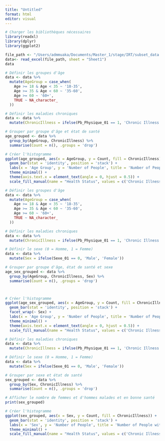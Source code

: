 ```yaml
---
title: "Untitled"
format: html
editor: visual
---
```


```r
# Charger les bibliothèques nécessaires
library(readxl)
library(dplyr)
library(ggplot2)
```

```r
file_path <- "/Users/admmuaka/Documents/Master_1/stage/IRT/subset_data.xlsx"
data<- read_excel(file_path, sheet = "Sheet1")
data
```

```r


# Définir les groupes d'âge
data <- data %>%
  mutate(AgeGroup = case_when(
    Age >= 18 & Age < 35 ~ '18-35',
    Age >= 35 & Age < 60 ~ '35-60',
    Age >= 60 ~ '60+',
    TRUE ~ NA_character_
  ))

# Définir les maladies chroniques
data <- data %>%
  mutate(ChronicIllness = ifelse(Pb_Physique_01 == 1, 'Chronic Illness', 'Healthy'))

# Grouper par groupe d'âge et état de santé
age_grouped <- data %>%
  group_by(AgeGroup, ChronicIllness) %>%
  summarise(Count = n(), .groups = 'drop')

# Créer l'histogramme
ggplot(age_grouped, aes(x = AgeGroup, y = Count, fill = ChronicIllness)) +
  geom_bar(stat = 'identity', position = 'stack') +
  labs(x = 'Age Group', y = 'Number of People', title = 'Number of People with Chronic Illness vs Healthy by Age Group') +
  theme_minimal() +
  theme(axis.text.x = element_text(angle = 0, hjust = 0.5)) +
  scale_fill_manual(name = "Health Status", values = c('Chronic Illness' = 'red', 'Healthy' = 'green'))

```

```r
# Définir les groupes d'âge
data <- data %>%
  mutate(AgeGroup = case_when(
    Age >= 18 & Age < 35 ~ '18-35',
    Age >= 35 & Age < 60 ~ '35-60',
    Age >= 60 ~ '60+',
    TRUE ~ NA_character_
  ))

# Définir les maladies chroniques
data <- data %>%
  mutate(ChronicIllness = ifelse(Pb_Physique_01 == 1, 'Chronic Illness', 'Healthy'))

# Définir le sexe (0 = Homme, 1 = Femme)
data <- data %>%
  mutate(Sex = ifelse(Sexe_01 == 0, 'Male', 'Female'))

# Grouper par groupe d'âge, état de santé et sexe
age_sex_grouped <- data %>%
  group_by(AgeGroup, ChronicIllness, Sex) %>%
  summarise(Count = n(), .groups = 'drop')



# Créer l'histogramme
ggplot(age_sex_grouped, aes(x = AgeGroup, y = Count, fill = ChronicIllness)) +
  geom_bar(stat = 'identity', position = 'stack') +
  facet_wrap(~ Sex) +
  labs(x = 'Age Group', y = 'Number of People', title = 'Number of People with Chronic Illness vs Healthy by Age Group and Sex') +
  theme_minimal() +
  theme(axis.text.x = element_text(angle = 0, hjust = 0.5)) +
  scale_fill_manual(name = "Health Status", values = c('Chronic Illness' = 'red', 'Healthy' = 'green'))
```

```r
# Définir les maladies chroniques
data <- data %>%
  mutate(ChronicIllness = ifelse(Pb_Physique_01 == 1, 'Chronic Illness', 'Healthy'))

# Définir le sexe (0 = Homme, 1 = Femme)
data <- data %>%
  mutate(Sex = ifelse(Sexe_01 == 0, 'Male', 'Female'))

# Grouper par sexe et état de santé
sex_grouped <- data %>%
  group_by(Sex, ChronicIllness) %>%
  summarise(Count = n(), .groups = 'drop')

# Afficher le nombre de femmes et d'hommes malades et en bonne santé
print(sex_grouped)

# Créer l'histogramme
ggplot(sex_grouped, aes(x = Sex, y = Count, fill = ChronicIllness)) +
  geom_bar(stat = 'identity', position = 'stack') +
  labs(x = 'Sex', y = 'Number of People', title = 'Number of People with Chronic Illness vs Healthy by Sex') +
  theme_minimal() +
  scale_fill_manual(name = "Health Status", values = c('Chronic Illness' = 'red', 'Healthy' = 'green'))
```
